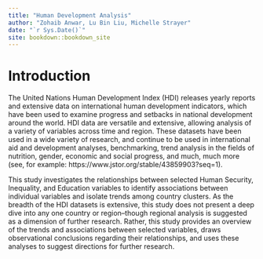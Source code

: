 ```yaml
--- 
title: "Human Development Analysis"
author: "Zohaib Anwar, Lu Bin Liu, Michelle Strayer"
date: "`r Sys.Date()`"
site: bookdown::bookdown_site
---
```


# Introduction

The United Nations Human Development Index (HDI) releases yearly reports and extensive data on international human development indicators, which have been used to examine progress and setbacks in national development around the world. HDI data are versatile and extensive, allowing analysis of a variety of variables across time and region.  These datasets have been used in a wide variety of research, and continue to be used in international aid and development analyses, benchmarking, trend analysis in the fields of nutrition, gender, economic and social progress, and much, much more (see, for example: https://www.jstor.org/stable/43859903?seq=1).

This study investigates the relationships between selected Human Security, Inequality, and Education variables to identify associations between individual variables and isolate trends among country clusters. As the breadth of the HDI datasets is extensive, this study does not present a deep dive into any one country or region--though regional analysis is suggested as a dimension of further research. Rather, this study provides an overview of the trends and associations between selected variables, draws observational conclusions regarding their relationships, and uses these analyses to suggest directions for further research.